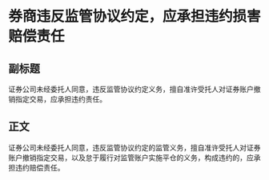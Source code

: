 # 券商违反监管协议约定，应承担违约损害赔偿责任
## 副标题
证券公司未经委托人同意，违反监管协议约定义务，擅自准许受托人对证券账户撤销指定交易，应承担违约责任。
## 正文
证券公司未经委托人同意，违反监管协议约定的监管义务，擅自准许受托人对证券账户撤销指定交易，以及怠于履行对监管账户实施平仓的义务，构成违约的，应承担违约赔偿责任。